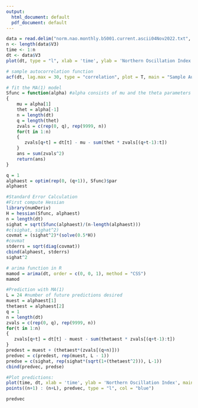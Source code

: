 ```yaml
---
output:
  html_document: default
  pdf_document: default
---
```


```r
data = read.delim("norm.nao.monthly.b5001.current.ascii04Nov2022.txt", header = F, sep = "")
n <- length(data$V3)
time <- 1:n
dt <- data$V3
plot(dt, type = "l", xlab = 'time', ylab = 'Northern Oscillation Index', main = 'NAO index from 1950 to 2022')
```
```r
# sample autocorrelation function 
acf(dt, lag.max = 30, type = "correlation", plot = T, main = "Sample Autocorrelation")
```

```r
# fit the MA(1) model
Sfunc = function(alpha) #alpha consists of mu and the theta parameters (theta is indexed from 1; theta_0 is always 1)
{
    mu = alpha[1]
    thet = alpha[-1]
    n = length(dt)
    q = length(thet)
    zvals = c(rep(0, q), rep(9999, n))
    for(t in 1:n)
    {
       zvals[q+t] = dt[t] - mu - sum(thet * zvals[(q+t-1):t])
    }
    ans = sum(zvals^2)
    return(ans)
}

q = 1
alphaest = optim(rep(0, (q+1)), Sfunc)$par 
alphaest
```
```r
#Standard Error Calculation
#First compute Hessian
library(numDeriv)
H = hessian(Sfunc, alphaest)
n = length(dt)
sighat = sqrt(Sfunc(alphaest)/(n-length(alphaest)))
#c(sighat, sighat^2)
covmat = (sighat^2)*(solve(0.5*H))
#covmat
stderrs = sqrt(diag(covmat))
cbind(alphaest, stderrs)
sighat^2
```
```r
# arima function in R
mamod = arima(dt, order = c(0, 0, 1), method = "CSS")
mamod
```
```r
#Prediction with MA(1)
L = 24 #number of future predictions desired
muest = alphaest[1]
thetaest = alphaest[2]
q = 1
n = length(dt)
zvals = c(rep(0, q), rep(9999, n))
for(t in 1:n)
{
   zvals[q+t] = dt[t] - muest - sum(thetaest * zvals[(q+t-1):t])
}
predest = muest + (thetaest*(zvals[(q+n)]))
predvec = c(predest, rep(muest, L - 1))
predse = c(sighat, rep(sighat*(sqrt(1+(thetaest^2))), L-1))
cbind(predvec, predse)

#Plot predictions:
plot(time, dt, xlab = 'time', ylab = 'Northern Oscillation Index', main = 'NAO index from 1950 to 2022 + Prediction of MA(1)', type = 'l')
points((n+1) : (n+L), predvec, type = "l", col = "blue")
```
```r
predvec
```

